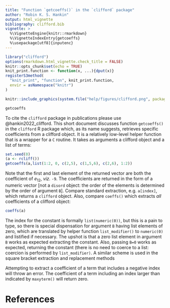 ```yaml
---
title: "Function `getcoeffs()` in the `clifford` package"
author: "Robin K. S. Hankin"
output: html_vignette
bibliography: clifford.bib
vignette: >
  %\VignetteEngine{knitr::rmarkdown}
  %\VignetteIndexEntry{getcoeffs}
  %\usepackage[utf8]{inputenc}
---
```

 

```r
library("clifford")
options(rmarkdown.html_vignette.check_title = FALSE)
knitr::opts_chunk$set(echo = TRUE)
knit_print.function <- function(x, ...){dput(x)}
registerS3method(
  "knit_print", "function", knit_print.function,
  envir = asNamespace("knitr")
)
```

```r
knitr::include_graphics(system.file("help/figures/clifford.png", package = "clifford"))
```

```r
getcoeffs
```

To cite the `clifford` package in publications please use
@hankin2022_clifford.  This short document discusses function
`getcoeffs()` in the `clifford` R package which, as its name suggests,
retrieves specific coefficients from a clifford object.  It is a
relatively low-level helper function that is a wrapper for a `C`
routine.  It takes as arguments a clifford object and a list of terms:

```r
set.seed(0)
(a <- rcliff())
getcoeffs(a,list(1:2, 0, c(2,5), c(1,5,6), c(2,6), 1:2))
```

Note that the first and last element of the returned vector are both
the coefficient of $e_{12}$, _viz._ `-9`.  The coefficients are
returned in the form of a numeric vector [not a `disord` object: the
order of the elements is determined by the order of argument `B`].
Compare standard extraction, e.g. `a[index]`, which returns a
`clifford` object.  Also, compare `coeffs()` which extracts _all_
coefficients of a clifford object:

```r
coeffs(a)
```

The index for the constant is formally `list(numeric(0))`, but this is
a pain to type, so there is special dispensation for argument `B`
having list elements of zero, which are translated by helper function
`list_modifier()` to `numeric(0)` and listified if necessary.  The
upshot is that a zero list element in argument `B` works as expected
extracting the constant.  Also, passing `B=0` works as expected,
returning the constant (there is no need to coerce to a list: coercion
is performed by `list_modifier)`.  A similar scheme is used in the
square bracket extraction and replacement methods

Attempting to extract a coefficient of a term that includes a negative
index will throw an error.  The coefficient of a term including an
index larger than indicated by `maxyterm()` will return zero.

# References
